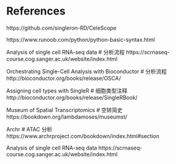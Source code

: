 # References

https://github.com/singleron-RD/CeleScope

https://www.runoob.com/python/python-basic-syntax.html

Analysis of single cell RNA-seq data  #  分析流程
https://scrnaseq-course.cog.sanger.ac.uk/website/index.html

Orchestrating Single-Cell Analysis with Bioconductor #  分析流程 
http://bioconductor.org/books/release/OSCA/

Assigning cell types with SingleR  # 细胞类型注释
http://bioconductor.org/books/release/SingleRBook/

Museum of Spatial Transcriptomics  # 空转简史
https://bookdown.org/lambdamoses/museumst/

Archr  # ATAC  分析 
https://www.archrproject.com/bookdown/index.html#section   

Analysis of single cell RNA-seq data
https://scrnaseq-course.cog.sanger.ac.uk/website/index.html


